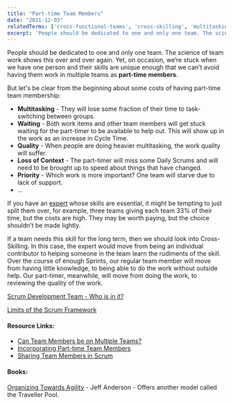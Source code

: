 ```yaml
---
title: "Part-time Team Members"
date: "2021-12-03"
relatedTerms: ['cross-functional-teams', 'cross-skilling', 'multitasking', 'scrum-team']
excerpt: 'People should be dedicated to one and only one team. The science of team work shows this'
---
```


People should be dedicated to one and only one team. The science of team work shows this over and over again. Yet, on occasion, we’re stuck when we have one person and their skills are unique enough that we can’t avoid having them work in multiple teams as **part-time members**.

But let's be clear from the beginning about some costs of having part-time team membership:

- **Multitasking** - They will lose some fraction of their time to task-switching between groups.
- **Waiting** - Both work items and other team members will get stuck waiting for the part-timer to be available to help out. This will show up in the work as an increase in Cycle Time.
- **Quality** - When people are doing heavier multitasking, the work quality will suffer.
- **Loss of Context** - The part-timer will miss some Daily Scrums and will need to be brought up to speed about things that have changed.
- **Priority** - Which work is more important? One team will starve due to lack of support.
- …

If you have an [expert](/blog/specialists-are-overrated) whose skills are essential, it might be tempting to just split them over, for example, three teams giving each team 33% of their time, but the costs are high. They may be worth paying, but the choice shouldn’t be made lightly.

If a team needs this skill for the long term, then we should look into Cross-Skilling. In this case, the expert would move from being an individual contributor to helping someone in the team learn the rudiments of the skill. Over the course of enough Sprints, our regular team member will move from having little knowledge, to being able to do the work without outside help. Our part-timer, meanwhile, will move from doing the work, to reviewing the quality of the work.

[Scrum Development Team - Who is in it?](/blog/scrum-development-team-whos-in-it)

[Limits of the Scrum Framework](/blog/what-are-the-limits-of-the-scrum-framework)

#### Resource Links:

- [Can Team Members be on Multiple Teams?](https://hackernoon.com/can-people-be-on-multiple-scrum-teams-2l1u3204)
- [Incorporating Part-time Team Members](https://www.agileconnection.com/article/incorporating-part-time-team-members)
- [Sharing Team Members in Scrum](https://www.scrumexpert.com/knowledge/sharing-team-members-in-scrum/)

#### Books:

[Organizing Towards Agility](https://leanpub.com/agileorganizationdesign) - Jeff Anderson - Offers another model called the Traveller Pool.

